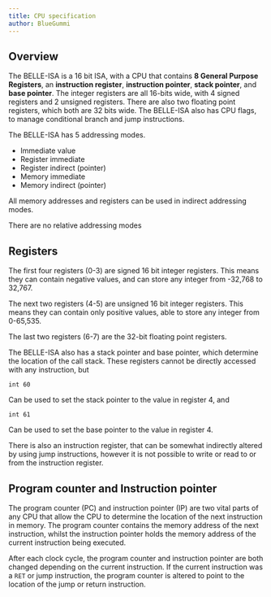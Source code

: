 ```yaml
---
title: CPU specification
author: BlueGummi
---
```


## Overview

The BELLE-ISA is a 16 bit ISA, with a CPU that contains **8 General Purpose Registers**, an **instruction register**, **instruction pointer**, **stack pointer**, and **base pointer**. The integer registers are all 16-bits wide, with 4 signed registers and 2 unsigned registers. There are also two floating point registers, which both are 32 bits wide. The BELLE-ISA also has CPU flags, to manage conditional branch and jump instructions.

The BELLE-ISA has 5 addressing modes.

- Immediate value
- Register immediate
- Register indirect (pointer)
- Memory immediate
- Memory indirect (pointer)

All memory addresses and registers can be used in indirect addressing modes.

There are no relative addressing modes

## Registers

The first four registers (0-3) are signed 16 bit integer registers. This means they can contain negative values, and can store any integer from -32,768 to 32,767.

The next two registers (4-5) are unsigned 16 bit integer registers. This means they can contain only positive values, able to store any integer from 0-65,535.

The last two registers (6-7) are the 32-bit floating point registers.

The BELLE-ISA also has a stack pointer and base pointer, which determine the location of the call stack. These registers cannot be directly accessed with any instruction, but

```
int 60
```

Can be used to set the stack pointer to the value in register 4, and

```
int 61
```

Can be used to set the base pointer to the value in register 4.

There is also an instruction register, that can be somewhat indirectly altered by using jump instructions, however it is not possible to write or read to or from the instruction register.

## Program counter and Instruction pointer

The program counter (PC) and instruction pointer (IP) are two vital parts of any CPU that allow the CPU to determine the location of the next instruction in memory. The program counter contains the memory address of the next instruction, whilst the instruction pointer holds the memory address of the current instruction being executed.

After each clock cycle, the program counter and instruction pointer are both changed depending on the current instruction. If the current instruction was a `RET` or jump instruction, the program counter is altered to point to the location of the jump or return instruction.
